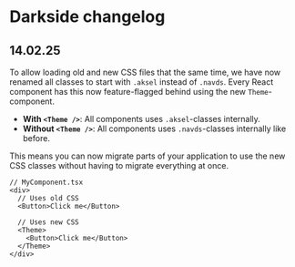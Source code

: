 
<Meta title="Docs/Become a Pilot team/5.Changelog" />

# Darkside changelog

## 14.02.25

To allow loading old and new CSS files that the same time, we have now renamed all classes to start with `.aksel` instead of `.navds`.
Every React component has this now feature-flagged behind using the new `Theme`-component.

- **With `<Theme />`**: All components uses `.aksel`-classes internally.
- **Without `<Theme />`**: All components uses `.navds`-classes internally like before.

This means you can now migrate parts of your application to use the new CSS classes without having to migrate everything at once.

```
// MyComponent.tsx
<div>
  // Uses old CSS
  <Button>Click me</Button>

  // Uses new CSS
  <Theme>
    <Button>Click me</Button>
  </Theme>
</div>
```
